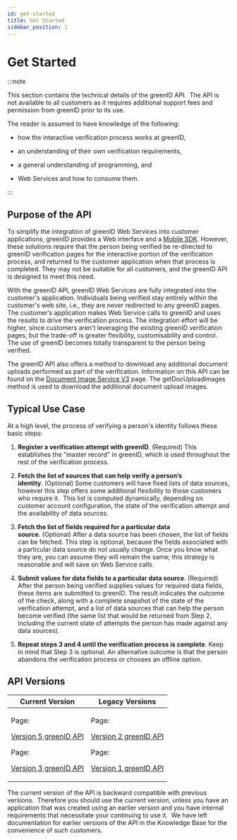 ```yaml
---
id: get-started
title: Get Started
sidebar_position: 1
---
```


# Get Started

:::note

This section contains the technical details of the greenID API.  The API is not available to all customers as it requires additional support fees and permission from greenID prior to its use.

The reader is assumed to have knowledge of the following:

- how the interactive verification process works at greenID,

- an understanding of their own verification requirements,

- a general understanding of programming, and

- Web Services and how to consume them.

:::

## Purpose of the API

To simplify the integration of greenID Web Services into customer applications, greenID provides a Web interface and a [Mobile SDK](https://vixverify.atlassian.net/wiki/spaces/GREEN/pages/14286909/greenID+Mobile). However, these solutions require that the person being verified be re-directed to greenID verification pages for the interactive portion of the verification process, and returned to the customer application when that process is completed. They may not be suitable for all customers, and the greenID API is designed to meet this need.

With the greenID API, greenID Web Services are fully integrated into the customer's application. Individuals being verified stay entirely within the customer's web site, i.e., they are never redirected to any greenID pages. The customer’s application makes Web Service calls to greenID and uses the results to drive the verification process. The integration effort will be higher, since customers aren't leveraging the existing greenID verification pages, but the trade-off is greater flexibility, customisability and control. The use of greenID becomes totally transparent to the person being verified.

The greenID API also offers a method to download any additional document uploads performed as part of the verification. Information on this API can be found on the [Document Image Service V3](https://vixverify.atlassian.net/wiki/spaces/GREEN/pages/212075380/Document+Image+Service+V3) page. The getDocUploadImages method is used to download the additional document upload images.

## Typical Use Case

At a high level, the process of verifying a person's identity follows these basic steps:

1. **Register a verification attempt with greenID**. (Required) This establishes the "master record" in greenID, which is used throughout the rest of the verification process.

2. **Fetch the list of sources that can help verify a person’s identity**. (Optional) Some customers will have fixed lists of data sources, however this step offers some additional flexibility to those customers who require it.  This list is computed dynamically, depending on customer account configuration, the state of the verification attempt and the availability of data sources.

3. **Fetch the list of fields required for a particular data source**. (Optional) After a data source has been chosen, the list of fields can be fetched. This step is optional, because the fields associated with a particular data source do not usually change. Once you know what they are, you can assume they will remain the same; this strategy is reasonable and will save on Web Service calls.

4. **Submit values for data fields to a particular data source**. (Required) After the person being verified supplies values for required data fields, these items are submitted to greenID. The result indicates the outcome of the check, along with a complete snapshot of the state of the verification attempt, and a list of data sources that can help the person become verified (the same list that would be returned from Step 2, including the current state of attempts the person has made against any data sources).

5. **Repeat steps 3 and 4 until the verification process is complete**. Keep in mind that Step 3 is optional. An alternative outcome is that the person abandons the verification process or chooses an offline option.

## API Versions

| **Current Version**                                                                                                                                                                                                                                                    | **Legacy Versions**                                                                                                                                                                                                                                                  |
| ---------------------------------------------------------------------------------------------------------------------------------------------------------------------------------------------------------------------------------------------------------------------- | -------------------------------------------------------------------------------------------------------------------------------------------------------------------------------------------------------------------------------------------------------------------- |
| <p>Page:</p><p>[Version 5 greenID API](https://vixverify.atlassian.net/wiki/spaces/GREEN/pages/2310111233/Version+5+greenID+API)</p><p>Page:</p><p>[Version 3 greenID API](https://vixverify.atlassian.net/wiki/spaces/GREEN/pages/60483142/Version+3+greenID+API)</p> | <p>Page:</p><p>[Version 2 greenID API](https://vixverify.atlassian.net/wiki/spaces/GREEN/pages/17629471/Version+2+greenID+API)</p><p>Page:</p><p>[Version 1 greenID API](https://vixverify.atlassian.net/wiki/spaces/GREEN/pages/20283549/Version+1+greenID+API)</p> |

The current version of the API is backward compatible with previous versions.  Therefore you should use the current version, unless you have an application that was created using an earlier version and you have internal requirements that necessitate your continuing to use it.  We have left documentation for earlier versions of the API in the Knowledge Base for the convenience of such customers.  
